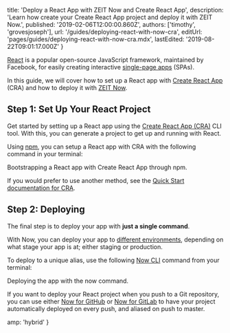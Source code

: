 
  title: 'Deploy a React App with ZEIT Now and Create React App',
  description:
    'Learn how create your Create React App project and deploy it with ZEIT Now.',
  published: '2019-02-06T12:00:00.860Z',
  authors: ['timothy', 'grovesjoseph'],
  url: '/guides/deploying-react-with-now-cra',
  editUrl: 'pages/guides/deploying-react-with-now-cra.mdx',
  lastEdited: '2019-08-22T09:01:17.000Z'
}

[React](https://reactjs.org/) is a popular open-source JavaScript framework, maintained by Facebook, for easily creating interactive [single-page apps](https://en.wikipedia.org/wiki/Single-page_application) (SPAs).

In this guide, we will cover how to set up a React app with [Create React App](https://facebook.github.io/create-react-app/docs/getting-started) (CRA) and how to deploy it with [ZEIT Now](/docs/v2).

## Step 1: Set Up Your React Project

Get started by setting up a React app using the [Create React App (CRA)](https://facebook.github.io/create-react-app/) CLI tool. With this, you can generate a project to get up and running with React.

Using [npm](https://www.npmjs.com), you can setup a React app with CRA with the following command in your terminal:

<Snippet dark text="npm create react-app my-react-app && cd my-react-app" />
<Caption>Bootstrapping a React app with Create React App through npm.</Caption>

If you would prefer to use another method, see the [Quick Start documentation for CRA](https://facebook.github.io/create-react-app/docs/getting-started#quick-start).

## Step 2: Deploying

The final step is to deploy your app with **just a single command**.

With Now, you can deploy your app to [different environments](/docs/v2/custom-domains#deploying-with-your-domain), depending on what stage your app is at; either staging or production.

To deploy to a unique alias, use the following [Now CLI](/download) command from your terminal:

<Snippet dark text="now" />

<Caption>
  Deploying the app with the <InlineCode>now</InlineCode> command.
</Caption>

If you want to deploy your React project when you push to a Git repository, you can use either [Now for GitHub](/docs/v2/integrations/now-for-github/) or [Now for GitLab](/docs/v2/integrations/now-for-gitlab/) to have your project automatically deployed on every push, and aliased on push to master.


  amp: 'hybrid'
}
